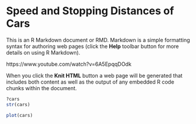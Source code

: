 Speed and Stopping Distances of Cars
========================================================

This is an R Markdown document or RMD. Markdown is a simple formatting syntax for authoring web pages (click the **Help** toolbar button for more details on using R Markdown).



https://www.youtube.com/watch?v=6A5EpqqDOdk



When you click the **Knit HTML** button a web page will be generated that includes both content as well as the output of any embedded R code chunks within the document.


```r
?cars
str(cars)
```

```r
plot(cars)
```

